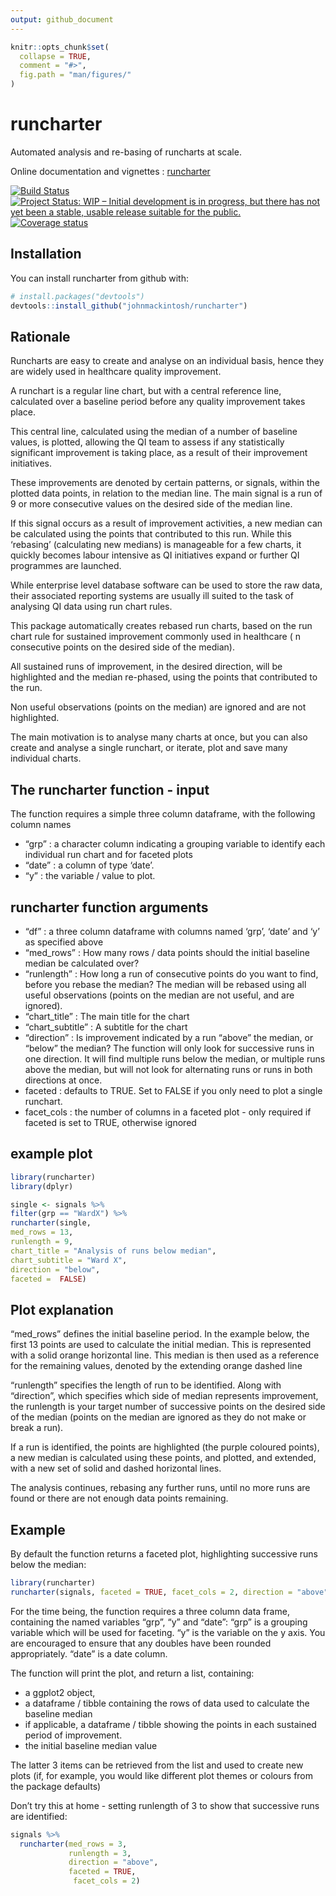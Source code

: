 ```yaml
---
output: github_document
---
```


<!-- README.md is generated from README.Rmd. Please edit that file -->

```r
knitr::opts_chunk$set(
  collapse = TRUE,
  comment = "#>",
  fig.path = "man/figures/"
)
```

# runcharter

Automated analysis and re-basing of  runcharts at scale.

Online documentation and vignettes : [runcharter](https://www.johnmackintosh.com/runcharter/)

[![Build Status](https://travis-ci.org/johnmackintosh/runcharter.svg?branch=Master)](https://travis-ci.org/johnmackintosh/runcharter)
[![Project Status: WIP – Initial development is in progress, but there has not yet been a stable, usable release suitable for the public.](https://www.repostatus.org/badges/latest/wip.svg)](https://www.repostatus.org/#wip)
[![Coverage status](https://codecov.io/gh/johnmackintosh/runcharter/branch/master/graph/badge.svg)](https://codecov.io/github/johnmackintosh/runcharter?branch=master)



## Installation

You can install runcharter from github with:

```r
# install.packages("devtools")
devtools::install_github("johnmackintosh/runcharter")
```

## Rationale

Runcharts are easy to create and analyse on an individual basis, hence they are widely used in healthcare quality improvement.

A runchart is a regular line chart, but with a central reference line, calculated over a baseline period before any quality improvement takes place. 

This central line, calculated using the median of a number of baseline values, is plotted, allowing the QI team to assess if any statistically significant improvement is taking place, as a result of their improvement initiatives.

These improvements are denoted by certain patterns, or signals, within the plotted data points, in relation to the median line. The main signal is a run of 9 or more consecutive values on the desired side of the median line. 


If this signal occurs as a result of improvement activities, a new median can be calculated using the points that contributed to this run.
While this 'rebasing' (calculating new medians) is manageable for a few charts, it quickly becomes labour intensive as QI initiatives expand or further QI programmes are launched. 

While enterprise level database software can be used to store the raw data, their associated reporting systems are usually ill suited to the task of analysing QI data using run chart rules.


This package automatically creates rebased run charts, based on the run chart rule for sustained improvement commonly used in healthcare ( n consecutive points on the desired side of the median).

All sustained runs of improvement, in the desired direction, will be highlighted and the median re-phased, using the points that contributed to the run. 

Non useful observations (points on the median) are ignored and are not highlighted. 

The main motivation is to analyse many charts at once, but you can also create and analyse a single runchart, or iterate, plot and save many individual charts.

## The runcharter function - input

The function requires a simple three column dataframe, with the following column names

- "grp" : a character column indicating a grouping variable to identify each individual run chart and for faceted plots
- "date" : a column of type 'date'. 
- "y" :  the variable / value to plot. 

## runcharter function arguments

- "df" : a three column dataframe with columns named 'grp', 'date' and 'y' as specified above
- "med_rows" :  How many rows / data points should the initial baseline median be calculated over? 
- "runlength" : How long a run of consecutive points do you want to find, before you rebase the median? 
The median will be rebased using all useful observations (points on the median are not useful, and are ignored). 
- "chart_title" : The main title for the chart
- "chart_subtitle" : A subtitle for the chart
- "direction" : Is improvement indicated by a run "above" the median, or "below" the median? The function will only look for successive runs in one direction. It will find multiple runs below the median, or multiple runs above the median, but will not look for alternating runs or runs in both directions at once.
- faceted : defaults to TRUE. Set to FALSE if you only need to plot a single runchart.
- facet_cols : the number of columns in a faceted plot -  only required if faceted is set to TRUE, otherwise ignored





## example plot

```r
library(runcharter)
library(dplyr)

single <- signals %>%
filter(grp == "WardX") %>%
runcharter(single,
med_rows = 13,
runlength = 9,
chart_title = "Analysis of runs below median",
chart_subtitle = "Ward X",
direction = "below",
faceted =  FALSE)

```

## Plot explanation

"med_rows" defines the initial baseline period. In the example below, the first 13 points are used to calculate the initial median. This is represented with a solid orange horizontal line.
This median is then used as a reference for the remaining values, denoted by the extending orange dashed line

"runlength" specifies the length of run to be identified. Along with "direction", which specifies which side of median represents improvement,  the runlength is your target number of successive points on the desired side of the median (points on the median are ignored as they do not make or break a run).


If a run is identified, the points are highlighted (the purple coloured points), a new median is calculated using these points, and plotted, and extended, with a new set of solid and dashed horizontal lines.

The analysis continues, rebasing any further runs, until no more runs are found or there are not enough data points remaining.





## Example

By default the function returns a faceted plot, highlighting successive runs below the median:


```r
library(runcharter)
runcharter(signals, faceted = TRUE, facet_cols = 2, direction = "above")

```


For the time being, the function requires a three column data frame, containing the named variables "grp", "y" and "date":
 "grp" is a grouping variable which will be used for faceting. 
 "y" is the variable on the y axis. 
 You are encouraged to ensure that any doubles have been rounded appropriately.
 "date" is a date column.
 
 The function will print the plot, and return a list, containing:

- a ggplot2 object,  
- a dataframe / tibble containing the rows of data used to calculate the baseline median
- if applicable, a  dataframe / tibble  showing the points in each sustained period of improvement.
- the initial baseline median value

The latter 3 items can be retrieved from the list and used to create new plots (if, for example, you would like different plot themes or colours from the package defaults)

Don't try this at home - setting runlength of 3 to show that successive runs are identified:

```r

signals %>% 
  runcharter(med_rows = 3,
             runlength = 3, 
             direction = "above",
             faceted = TRUE,
              facet_cols = 2)
```


